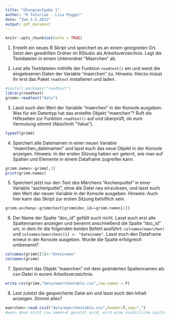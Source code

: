```yaml
---
title: "Übungsaufgabe 1"
author: "R Tutorium - Lisa Poggel"
date: "Zum 2.5.2022"
output: pdf_document
---
```


```r
knitr::opts_chunk$set(echo = TRUE)
```



1. Erstellt ein neues R Skript und speichert es an einem geeigneten Ort. Setzt den gewählten Ordner im RStudio als  Arbeitsverzeichnis. Legt die Textdateien in einem Unterordner "Maerchen" ab. 

2. Lest alle Textdateien mithilfe der Funktion `readtext()` ein und weist die eingelesenen Daten der  Variable "maerchen" zu. Hinweis: Hierzu müsst ihr erst das Paket `readtext` installieren und laden.

```r
#install.packages("readtext")
library(readtext)
grimm<-readtext("data")
```

3. Lasst euch den Wert der Variable "maerchen" in der Konsole ausgeben. Was für ein Datentyp hat das erstellte Objekt "maerchen"? Ruft die Hilfeseiten zur Funktion `readtext()` auf und überprüft, ob eure Vermutung stimmt (Abschnitt "Value").
```r
typeof(grimm)
```

4. Speichert alle Dateinamen in einer neuen Variable "maerchen_dateinamen" und lasst euch das neue Objekt in der Konsole anzeigen. Hinweis: In der ersten Sitzung haben wir gelernt, wie man auf Spalten und Elemente in einem Dataframe zugreifen kann. 
```r
grimm.names<-grimm[,1]
print(grimm.names)
```

5. Speichert jetzt nur den Text des Märchens "Aschenputtel" in einer Variable "aschenputtel", ohne die Datei neu einzulesen, und lasst euch den Wert der neuen Variable in der Konsole ausgeben. Hinweis: Auch hier kann das Skript zur ersten Sitzung behilflich sein. 
```r
grimm.aschenp<-grimm$text[grimm$doc_id==grimm.names[1]]
```

6. Der Name der Spalte "doc_id" gefällt euch nicht. Lasst euch erst alle Spaltennamen anzeigen und benennt anschließend die Spalte "doc_id" um, in dem ihr die folgenden beiden Befehl ausführt: `colnames(maerchen)` und `colnames(maerchen)[1] <- "dateiname"`. Lasst euch den Dataframe erneut in der Konsole ausgeben. Wurde die Spalte erfolgreich umbenannt? 
```r
colnames(grimm)[1]<-"dateiname"
colnames(grimm)

```

7. Speichert das Objekt "maerchen" mit dem geänderten Spaltennamen als csv-Datei in eurem Arbeitsverzeichnis.
```r
write.csv(grimm,"data/maerchentable.csv",row.names = F)
```

8. Lest zuletzt die gespeicherte Datei ein und lasst euch den Inhalt anzeigen. Stimmt alles? 
```r
maerchen<-read.csv2("data/maerchentable.csv",header=T,sep=",")
#wenn oben nicht row.names=F gesetzt wird, wird eine zusätzliche spalte mit der zeilennummer der maerchen matrix angelegt.

```



